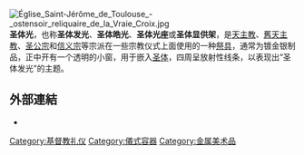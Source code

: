 {{unreferenced|time=2018-09-20T14:19:31+00:00}}
[[File:Église_Saint-Jérôme_de_Toulouse_-_ostensoir_reliquaire_de_la_Vraie_Croix.jpg|thumb]]
'''圣体光'''，也称'''圣体发光'''、'''圣体皓光'''、'''圣体光座'''或'''圣体显供架'''，是[[天主教|天主教]]、[[舊天主教|舊天主教]]、[[圣公宗|圣公宗]]和[[信义宗|信义宗]]等宗派在一些宗教仪式上面使用的一种[[祭具|祭具]]，通常为镀金银制品，正中开有一个透明的小窗，用于嵌入[[圣体|圣体]]，四周呈放射性线条，以表现出“圣体发光”的主题。

== 外部連結 ==
*{{Commons category-inline|Monstrances}}

[[Category:基督教礼仪|Category:基督教礼仪]]
[[Category:儀式容器|Category:儀式容器]]
[[Category:金属美术品|Category:金属美术品]]